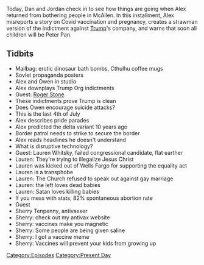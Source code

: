 {{DEFAULTSORT:
    #_EPISODE_0573:July 1, 2021
}}{{Episode
    | title           = July 1, 2021
    | caption         = Listen to this episode on [https://knowledgefight.libsyn.com/573-july-1-2021 Libsyn] [https://open.spotify.com/episode/0LUZB7lA4xPq4MzN0ZYYs6 Spotify], Read the [[Transcript/573: July 1, 2021|Unofficial Transcript]], View discussion on [https://reddit.com/odzw72 Reddit]
    | episodeNumber   = 573
    | length          = 01:08:05
    | airDate         = July 5, 2021
    | coverageDate    = July 1, 2021
    | episodeType     = [[:Category:Present Day|Present Day]]
    | appearance      = [[Owen Shroyer]], [[Roger Stone]]
    | oocDrop         = Bird is the word...Mao Mao Mao
    | previousEpisode = [[572: June 28-30, 2021]]
    | nextEpisode     = [[574: May 28-29, 2003]]
}}

{{Stub}}

Today, Dan and Jordan check in to see how things are going when Alex returned from bothering people in McAllen. In this installment, Alex misreports a story on Covid vaccination and pregnancy, creates a strawman version of the indictment against [[Donald Trump|Trump]]'s company, and warns that soon all children will be Peter Pan.

==Tidbits==

*Mailbag: erotic dinosaur bath bombs, Cthulhu coffee mugs
*Soviet propaganda posters
*Alex and Owen in studio
*Alex downplays Trump Org indictments
*Guest: [[Roger Stone]]
*These indictments prove Trump is clean
*Does Owen encourage suicide attacks?
*This is the last 4th of July
*Alex describes pride parades
*Alex predicted the delta variant 10 years ago
*Border patrol needs to strike to secure the border
*Alex reads headlines he doesn't understand
*What is disruptive technology?
*Guest: Lauren Whitsky, failed congressional candidate, flat earther
*Lauren: They're trying to illegalize Jesus Christ
*Lauren was kicked out of Wells Fargo for supporting the equality act
*Lauren is a transphobe
*Lauren: The Church refused to speak out against gay marriage
*Lauren: the left loves dead babies
*Lauren: Satan loves killing babies
*If you mess with stats, 82% spontaneous abortion rate
*Guest
*Sherry Tenpenny, antivaxxer
*Sherry: check out my antivax website
*Sherry: vaccines make you magnetic
*Sherry: Some people are being given saline
*Sherry: I got a vaccine meme
*Sherry: Vaccines will prevent your kids from growing up

[[Category:Episodes]]
[[Category:Present Day]]
